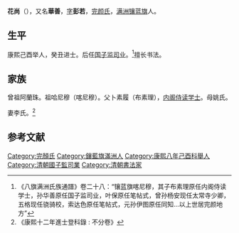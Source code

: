'''花尚'''（{{bd|1651年| |？}}），又名'''華善'''，[[字|字]]'''彭若'''，[[完颜氏|完颜氏]]，[[满洲|满洲]][[镶蓝旗|镶蓝旗]]人。

== 生平 ==
康熙己酉举人，癸丑进士。后任[[国子监|国子监]][[司业|司业]]。<ref>《八旗满洲氏族通譜》卷二十八：“镶蓝旗喀尼穆，其子布素理原任内阁侍读学士，孙华善原任国子监司业，叶保原任笔帖式，曾孙杨安现任太常寺少卿，五格现任骁骑校，索达色原任笔帖式，元孙伊图原任同知...以上世居完颜地方”</ref>擅长书法。

== 家族 ==
曾祖阿蘭珠。祖哈尼穆（喀尼穆）。父卜素履（布素理），[[内阁侍读学士|内阁侍读学士]]。母姚氏。

妻李氏。<ref>《康熙十二年進士登科錄 : 不分卷》</ref>

==参考文献==
{{reflist}}

{{康熙十二年癸丑科殿試金榜}}

{{Authority control}}

{{DEFAULTSORT:}}
[[Category:完顏氏|Category:完顏氏]]
[[Category:鑲藍旗滿洲人|Category:鑲藍旗滿洲人]]
[[Category:康熙八年己酉科舉人|Category:康熙八年己酉科舉人]]
[[Category:清朝國子監司業|Category:清朝國子監司業]]
[[Category:清朝書法家|Category:清朝書法家]]